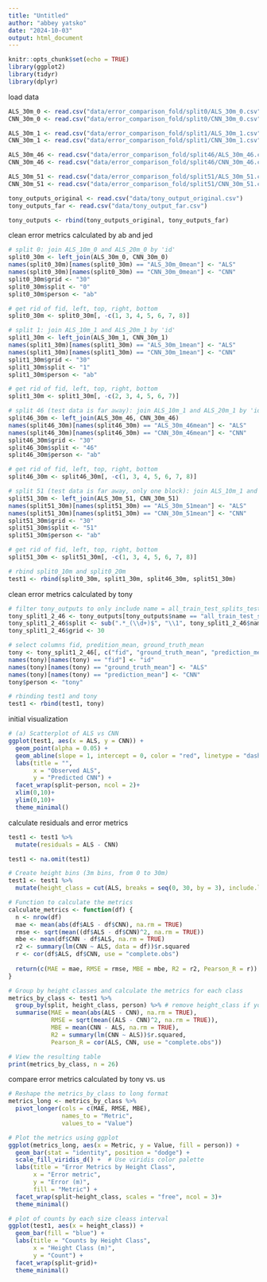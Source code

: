 ```yaml
---
title: "Untitled"
author: "abbey yatsko"
date: "2024-10-03"
output: html_document
---
```


```r
knitr::opts_chunk$set(echo = TRUE)
library(ggplot2)
library(tidyr)
library(dplyr)
```

load data
```r
ALS_30m_0 <- read.csv("data/error_comparison_fold/split0/ALS_30m_0.csv")
CNN_30m_0 <- read.csv("data/error_comparison_fold/split0/CNN_30m_0.csv")

ALS_30m_1 <- read.csv("data/error_comparison_fold/split1/ALS_30m_1.csv")
CNN_30m_1 <- read.csv("data/error_comparison_fold/split1/CNN_30m_1.csv")

ALS_30m_46 <- read.csv("data/error_comparison_fold/split46/ALS_30m_46.csv")
CNN_30m_46 <- read.csv("data/error_comparison_fold/split46/CNN_30m_46.csv")

ALS_30m_51 <- read.csv("data/error_comparison_fold/split51/ALS_30m_51.csv")
CNN_30m_51 <- read.csv("data/error_comparison_fold/split51/CNN_30m_51.csv")

tony_outputs_original <- read.csv("data/tony_output_original.csv")
tony_outputs_far <- read.csv("data/tony_output_far.csv")

tony_outputs <- rbind(tony_outputs_original, tony_outputs_far)
```

clean error metrics calculated by ab and jed
```r
# split 0: join ALS_10m_0 and ALS_20m_0 by 'id' 
split0_30m <- left_join(ALS_30m_0, CNN_30m_0)
names(split0_30m)[names(split0_30m) == "ALS_30m_0mean"] <- "ALS"
names(split0_30m)[names(split0_30m) == "CNN_30m_0mean"] <- "CNN"
split0_30m$grid <- "30"
split0_30m$split <- "0"
split0_30m$person <- "ab"

# get rid of fid, left, top, right, bottom
split0_30m <- split0_30m[, -c(1, 3, 4, 5, 6, 7, 8)]

# split 1: join ALS_10m_1 and ALS_20m_1 by 'id' 
split1_30m <- left_join(ALS_30m_1, CNN_30m_1)
names(split1_30m)[names(split1_30m) == "ALS_30m_1mean"] <- "ALS"
names(split1_30m)[names(split1_30m) == "CNN_30m_1mean"] <- "CNN"
split1_30m$grid <- "30"
split1_30m$split <- "1"
split1_30m$person <- "ab"

# get rid of fid, left, top, right, bottom
split1_30m <- split1_30m[, -c(2, 3, 4, 5, 6, 7)]

# split 46 (test data is far away): join ALS_10m_1 and ALS_20m_1 by 'id' 
split46_30m <- left_join(ALS_30m_46, CNN_30m_46)
names(split46_30m)[names(split46_30m) == "ALS_30m_46mean"] <- "ALS"
names(split46_30m)[names(split46_30m) == "CNN_30m_46mean"] <- "CNN"
split46_30m$grid <- "30"
split46_30m$split <- "46"
split46_30m$person <- "ab"

# get rid of fid, left, top, right, bottom
split46_30m <- split46_30m[, -c(1, 3, 4, 5, 6, 7, 8)]

# split 51 (test data is far away, only one block): join ALS_10m_1 and ALS_20m_1 by 'id' 
split51_30m <- left_join(ALS_30m_51, CNN_30m_51)
names(split51_30m)[names(split51_30m) == "ALS_30m_51mean"] <- "ALS"
names(split51_30m)[names(split51_30m) == "CNN_30m_51mean"] <- "CNN"
split51_30m$grid <- "30"
split51_30m$split <- "51"
split51_30m$person <- "ab"

# get rid of fid, left, top, right, bottom
split51_30m <- split51_30m[, -c(1, 3, 4, 5, 6, 7, 8)]

# rbind split0_10m and split0_20m
test1 <- rbind(split0_30m, split1_30m, split46_30m, split51_30m)
```

clean error metrics calculated by tony 
```r
# filter tony_outputs to only include name = all_train_test_splits_test_0 and name = all_train_test_splits_test_1
tony_split1_2_46 <- tony_outputs[tony_outputs$name == "all_train_test_splits_test_0" | tony_outputs$name == "all_train_test_splits_test_1" | tony_outputs$name == "Distance_blocks_Test_46" | tony_outputs$name == "Distance_blocks_Test_51", ]
tony_split1_2_46$split <- sub(".*_(\\d+)$", "\\1", tony_split1_2_46$name)
tony_split1_2_46$grid <- 30

# select columns fid, predition_mean, ground_truth_mean
tony <- tony_split1_2_46[, c("fid", "ground_truth_mean", "prediction_mean", "grid", "split")]
names(tony)[names(tony) == "fid"] <- "id"
names(tony)[names(tony) == "ground_truth_mean"] <- "ALS"
names(tony)[names(tony) == "prediction_mean"] <- "CNN"
tony$person <- "tony"

# rbinding test1 and tony
test1 <- rbind(test1, tony)
```

initial visualization
```r
# (a) Scatterplot of ALS vs CNN
ggplot(test1, aes(x = ALS, y = CNN)) +
  geom_point(alpha = 0.05) +
  geom_abline(slope = 1, intercept = 0, color = "red", linetype = "dashed") +  # Add a reference line
  labs(title = "",
       x = "Observed ALS",
       y = "Predicted CNN") +
  facet_wrap(split~person, ncol = 2)+
  xlim(0,10)+
  ylim(0,10)+
  theme_minimal()
```

calculate residuals and error metrics
```r
test1 <- test1 %>%
  mutate(residuals = ALS - CNN)

test1 <- na.omit(test1)

# Create height bins (3m bins, from 0 to 30m)
test1 <- test1 %>%
  mutate(height_class = cut(ALS, breaks = seq(0, 30, by = 3), include.lowest = TRUE))

# Function to calculate the metrics
calculate_metrics <- function(df) {
  n <- nrow(df)
  mae <- mean(abs(df$ALS - df$CNN), na.rm = TRUE)
  rmse <- sqrt(mean((df$ALS - df$CNN)^2, na.rm = TRUE))
  mbe <- mean(df$CNN - df$ALS, na.rm = TRUE)
  r2 <- summary(lm(CNN ~ ALS, data = df))$r.squared
  r <- cor(df$ALS, df$CNN, use = "complete.obs")
  
  return(c(MAE = mae, RMSE = rmse, MBE = mbe, R2 = r2, Pearson_R = r))
}

# Group by height classes and calculate the metrics for each class
metrics_by_class <- test1 %>%
  group_by(split, height_class, person) %>% # remove height_class if you want to calculate for the whole dataset
  summarise(MAE = mean(abs(ALS - CNN), na.rm = TRUE),
            RMSE = sqrt(mean((ALS - CNN)^2, na.rm = TRUE)),
            MBE = mean(CNN - ALS, na.rm = TRUE),
            R2 = summary(lm(CNN ~ ALS))$r.squared,
            Pearson_R = cor(ALS, CNN, use = "complete.obs"))

# View the resulting table
print(metrics_by_class, n = 26)
```

compare error metrics calculated by tony vs. us 
```r
# Reshape the metrics_by_class to long format
metrics_long <- metrics_by_class %>%
  pivot_longer(cols = c(MAE, RMSE, MBE), 
               names_to = "Metric", 
               values_to = "Value")

# Plot the metrics using ggplot
ggplot(metrics_long, aes(x = Metric, y = Value, fill = person)) +
  geom_bar(stat = "identity", position = "dodge") +
  scale_fill_viridis_d() +  # Use viridis color palette
  labs(title = "Error Metrics by Height Class",
       x = "Error metric", 
       y = "Error (m)", 
       fill = "Metric") +
  facet_wrap(split~height_class, scales = "free", ncol = 3)+
  theme_minimal()

# plot of counts by each size cleass interval 
ggplot(test1, aes(x = height_class)) +
  geom_bar(fill = "blue") +
  labs(title = "Counts by Height Class",
       x = "Height Class (m)",
       y = "Count") +
  facet_wrap(split~grid)+
  theme_minimal()
```
